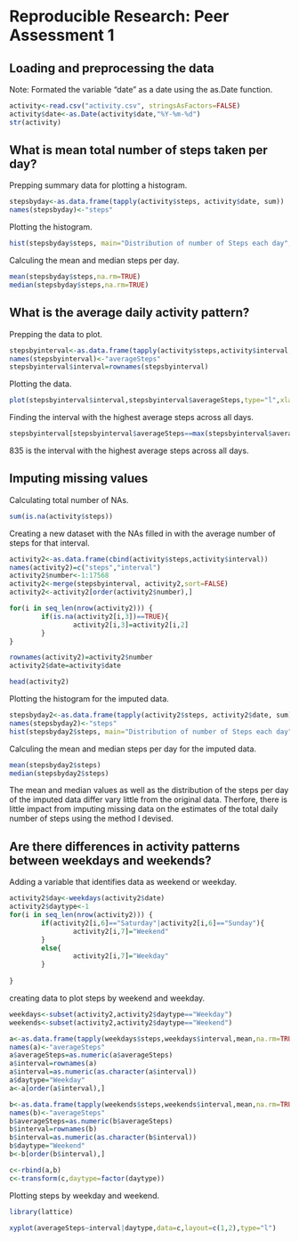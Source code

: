 # Reproducible Research: Peer Assessment 1


## Loading and preprocessing the data
Note: Formated the variable "date" as a date using the as.Date function.

```r
activity<-read.csv("activity.csv", stringsAsFactors=FALSE)
activity$date<-as.Date(activity$date,"%Y-%m-%d")
str(activity)
```

## What is mean total number of steps taken per day?

Prepping summary data for plotting a histogram. 

```r
stepsbyday<-as.data.frame(tapply(activity$steps, activity$date, sum))
names(stepsbyday)<-"steps"
```

Plotting the histogram. 
```r
hist(stepsbyday$steps, main="Distribution of number of Steps each day", xlab="Number of Steps")
```

Calculing the mean and median steps per day.
```r
mean(stepsbyday$steps,na.rm=TRUE)
median(stepsbyday$steps,na.rm=TRUE)
```

## What is the average daily activity pattern?

Prepping the data to plot.
```r
stepsbyinterval<-as.data.frame(tapply(activity$steps,activity$interval,mean,na.rm=TRUE))
names(stepsbyinterval)<-"averageSteps"
stepsbyinterval$interval=rownames(stepsbyinterval)
```

Plotting the data.
```r
plot(stepsbyinterval$interval,stepsbyinterval$averageSteps,type="l",xlab="Time",ylab="Average Number of Steps",main="Daily step Trend")
```

Finding the interval with the highest average steps across all days.

```r
stepsbyinterval[stepsbyinterval$averageSteps==max(stepsbyinterval$averageSteps),2]
```

835 is the interval with the highest average steps across all days.

## Imputing missing values

Calculating total number of NAs.

```r
sum(is.na(activity$steps))
```

Creating a new dataset with the NAs filled in with the average number of steps for that interval. 

```r
activity2<-as.data.frame(cbind(activity$steps,activity$interval))
names(activity2)=c("steps","interval")
activity2$number<-1:17568
activity2<-merge(stepsbyinterval, activity2,sort=FALSE)
activity2<-activity2[order(activity2$number),]

for(i in seq_len(nrow(activity2))) {
        if(is.na(activity2[i,3])==TRUE){
                activity2[i,3]=activity2[i,2]    
        }
}

rownames(activity2)=activity2$number
activity2$date=activity$date

head(activity2)
```

Plotting the histogram for the imputed data. 
```r
stepsbyday2<-as.data.frame(tapply(activity2$steps, activity2$date, sum))
names(stepsbyday2)<-"steps"
hist(stepsbyday2$steps, main="Distribution of number of Steps each day", xlab="Number of Steps")
```

Calculing the mean and median steps per day for the imputed data.
```r
mean(stepsbyday2$steps)
median(stepsbyday2$steps)
```

The mean and median values as well as the distribution of the steps per day of the imputed data differ vary little from the original data. Therfore, there is little impact from imputing missing data on the estimates of the total daily number of steps using the method I devised.

## Are there differences in activity patterns between weekdays and weekends?

Adding a variable that identifies data as weekend or weekday.

```r
activity2$day<-weekdays(activity2$date)
activity2$daytype<-1
for(i in seq_len(nrow(activity2))) {
        if(activity2[i,6]=="Saturday"|activity2[i,6]=="Sunday"){
                activity2[i,7]="Weekend"
        }
        else{
                activity2[i,7]="Weekday"
        }
        
}
```

creating data to plot steps by weekend and weekday. 

```r
weekdays<-subset(activity2,activity2$daytype=="Weekday")
weekends<-subset(activity2,activity2$daytype=="Weekend")

a<-as.data.frame(tapply(weekdays$steps,weekdays$interval,mean,na.rm=TRUE))
names(a)<-"averageSteps"
a$averageSteps=as.numeric(a$averageSteps)
a$interval=rownames(a)
a$interval=as.numeric(as.character(a$interval))
a$daytype="Weekday"
a<-a[order(a$interval),]

b<-as.data.frame(tapply(weekends$steps,weekends$interval,mean,na.rm=TRUE))
names(b)<-"averageSteps"
b$averageSteps=as.numeric(b$averageSteps)
b$interval=rownames(b)
b$interval=as.numeric(as.character(b$interval))
b$daytype="Weekend"
b<-b[order(b$interval),]

c<-rbind(a,b)
c<-transform(c,daytype=factor(daytype))
```

Plotting steps by weekday and weekend.

```r
library(lattice)

xyplot(averageSteps~interval|daytype,data=c,layout=c(1,2),type="l")
```
